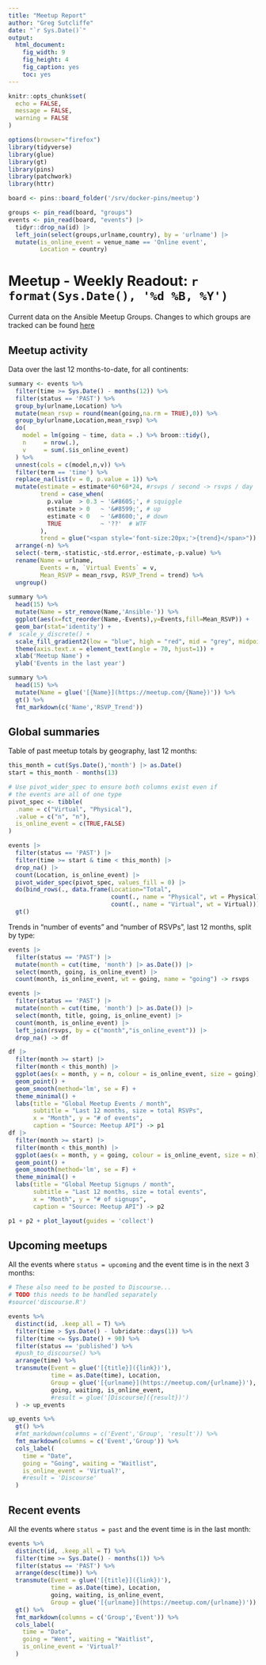 ```yaml
---
title: "Meetup Report"
author: "Greg Sutcliffe"
date: "`r Sys.Date()`"
output:
  html_document:
    fig_width: 9
    fig_height: 4
    fig_caption: yes
    toc: yes
---
```


```r
knitr::opts_chunk$set(
  echo = FALSE,
  message = FALSE,
  warning = FALSE
)

options(browser="firefox")
library(tidyverse)
library(glue)
library(gt)
library(pins)
library(patchwork)
library(httr)
```

```r
board <- pins::board_folder('/srv/docker-pins/meetup')  

groups <- pin_read(board, "groups")
events <- pin_read(board, "events") |>
  tidyr::drop_na(id) |>
  left_join(select(groups,urlname,country), by = 'urlname') |>
  mutate(is_online_event = venue_name == 'Online event',
         Location = country)
```

# Meetup - Weekly Readout: `r format(Sys.Date(), '%d %B, %Y')`

Current data on the Ansible Meetup Groups. Changes to which groups are tracked
can be found
[here](https://github.com/ansible-community/stats-crawler/blob/main/config/meetups.yml)

## Meetup activity

Data over the last 12 months-to-date, for all continents:

```r
summary <- events %>%
  filter(time >= Sys.Date() - months(12)) %>%
  filter(status == 'PAST') %>%
  group_by(urlname,Location) %>%
  mutate(mean_rsvp = round(mean(going,na.rm = TRUE),0)) %>%
  group_by(urlname,Location,mean_rsvp) %>%
  do(
    model = lm(going ~ time, data = .) %>% broom::tidy(),
    n     = nrow(.),
    v     = sum(.$is_online_event)
  ) %>%
  unnest(cols = c(model,n,v)) %>%
  filter(term == 'time') %>%
  replace_na(list(v = 0, p.value = 1)) %>%
  mutate(estimate = estimate*60*60*24, #rsvps / second -> rsvps / day
         trend = case_when(
           p.value  > 0.3 ~ '&#8605;', # squiggle
           estimate > 0   ~ '&#8599;', # up
           estimate < 0   ~ '&#8600;', # down
           TRUE           ~ '??'  # WTF
         ),
         trend = glue("<span style='font-size:20px;'>{trend}</span>")) %>%
  arrange(-n) %>%
  select(-term,-statistic,-std.error,-estimate,-p.value) %>%
  rename(Name = urlname,
         Events = n, `Virtual Events` = v,
         Mean_RSVP = mean_rsvp, RSVP_Trend = trend) %>%
  ungroup()
  
summary %>%
  head(15) %>%
  mutate(Name = str_remove(Name,'Ansible-')) %>%
  ggplot(aes(x=fct_reorder(Name,-Events),y=Events,fill=Mean_RSVP)) +
  geom_bar(stat='identity') +
#  scale_y_discrete() +
  scale_fill_gradient2(low = "blue", high = "red", mid = "grey", midpoint = mean(summary$Mean_RSVP)) +
  theme(axis.text.x = element_text(angle = 70, hjust=1)) +
  xlab('Meetup Name') +
  ylab('Events in the last year')
```

```r
summary %>%
  head(15) %>%
  mutate(Name = glue('[{Name}](https://meetup.com/{Name})')) %>%
  gt() %>%
  fmt_markdown(c('Name','RSVP_Trend'))
```

## Global summaries

Table of past meetup totals by geography, last 12 months:

```r
this_month = cut(Sys.Date(),'month') |> as.Date()
start = this_month - months(13)

# Use pivot_wider_spec to ensure both columns exist even if
# the events are all of one type
pivot_spec <- tibble(
  .name = c("Virtual", "Physical"),
  .value = c("n", "n"),
  is_online_event = c(TRUE,FALSE)
)

events |>
  filter(status == 'PAST') |>
  filter(time >= start & time < this_month) |>
  drop_na() |>
  count(Location, is_online_event) |>
  pivot_wider_spec(pivot_spec, values_fill = 0) |>
  do(bind_rows(., data.frame(Location="Total",
                             count(., name = "Physical", wt = Physical),
                             count(., name = "Virtual", wt = Virtual)))) |>
  gt()
```

Trends in "number of events" and "number of RSVPs", last 12 months, split by type:

```r
events |>
  filter(status == 'PAST') |>
  mutate(month = cut(time, 'month') |> as.Date()) |>
  select(month, going, is_online_event) |>
  count(month, is_online_event, wt = going, name = "going") -> rsvps

events |>
  filter(status == 'PAST') |>
  mutate(month = cut(time, 'month') |> as.Date()) |>
  select(month, title, going, is_online_event) |>
  count(month, is_online_event) |>
  left_join(rsvps, by = c("month","is_online_event")) |>
  drop_na() -> df

df |>
  filter(month >= start) |>
  filter(month < this_month) |>
  ggplot(aes(x = month, y = n, colour = is_online_event, size = going)) +
  geom_point() +
  geom_smooth(method='lm', se = F) +
  theme_minimal() +
  labs(title = "Global Meetup Events / month",
       subtitle = "Last 12 months, size = total RSVPs",
       x = "Month", y = "# of events",
       caption = "Source: Meetup API") -> p1
df |>
  filter(month >= start) |>
  filter(month < this_month) |>
  ggplot(aes(x = month, y = going, colour = is_online_event, size = n)) +
  geom_point() +
  geom_smooth(method='lm', se = F) +
  theme_minimal() +
  labs(title = "Global Meetup Signups / month",
       subtitle = "Last 12 months, size = total events",
       x = "Month", y = "# of signups",
       caption = "Source: Meetup API") -> p2
```

```r
p1 + p2 + plot_layout(guides = 'collect')
```
## Upcoming meetups

All the events where `status = upcoming` and the event time is in the next 3
months:

```r
# These also need to be posted to Discourse...
# TODO this needs to be handled separately
#source('discourse.R')

events %>%
  distinct(id, .keep_all = T) %>%
  filter(time > Sys.Date() - lubridate::days(1)) %>%
  filter(time <= Sys.Date() + 90) %>%
  filter(status == 'published') %>%
  #push_to_discourse() %>%
  arrange(time) %>%
  transmute(Event = glue('[{title}]({link})'), 
            time = as.Date(time), Location,
            Group = glue('[{urlname}](https://meetup.com/{urlname})'),
            going, waiting, is_online_event,
            #result = glue('[Discourse]({result})')
  ) -> up_events
```

```r
up_events %>%
  gt() %>%
  #fmt_markdown(columns = c('Event','Group', 'result')) %>%
  fmt_markdown(columns = c('Event','Group')) %>%
  cols_label(
    time = "Date",
    going = "Going", waiting = "Waitlist",
    is_online_event = 'Virtual?',
    #result = 'Discourse'
  )
```

## Recent events

All the events where `status = past` and the event time is in the last month:

```r
events %>%
  distinct(id, .keep_all = T) %>%
  filter(time >= Sys.Date() - months(1)) %>%
  filter(status == 'PAST') %>%
  arrange(desc(time)) %>%
  transmute(Event = glue('[{title}]({link})'),
            time = as.Date(time), Location,
            going, waiting, is_online_event,
            Group = glue('[{urlname}](https://meetup.com/{urlname})')) %>%
  gt() %>%
  fmt_markdown(columns = c('Group','Event')) %>%
  cols_label(
    time = "Date",
    going = "Went", waiting = "Waitlist",
    is_online_event = 'Virtual?'
  )
```

<!-- ## Untracked groups -->

<!-- **Currently broken** -->

<!-- Groups returned from the Meetup API that are not in the config under either -->
<!-- `allowlist` or `ignorelist`. Add a group to either place to remove it from here. -->

<!-- ```{r eval=FALSE} -->
<!-- raw_groups %>% -->
<!--   anti_join(enframe(config$allowlist), by = c('urlname' = 'value')) %>% -->
<!--   mutate( -->
<!--     url  = paste0('https://meetup.com/',urlname), -->
<!--     Name = map2_chr(name,url, ~ toString(htmltools::tags$a(href=.y,.x)))) %>% -->
<!--   select(Name,city,country,next_event, upcoming_event_count) -> untracked -->
<!-- ``` -->

<!-- There are currently 0 groups that we do not track or ignore, -->
<!-- so only the top 10 (by upcoming event count) are shown here. -->

<!-- ```{r eval=FALSE} -->
<!-- untracked %>% -->
<!--   arrange(-upcoming_event_count) %>% -->
<!--   head(10) %>% -->
<!--   gt() %>% -->
<!--   fmt_markdown(columns = 'Name') %>% -->
<!--     cols_label( -->
<!--     city = "City", -->
<!--     country = "Country", -->
<!--     next_event = "Next Event", -->
<!--     upcoming_event_count = '# Upcoming events' -->
<!--   ) -->
<!-- ``` -->

